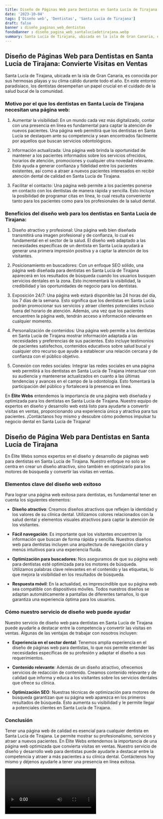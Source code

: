 ```yaml
---
title: Diseño de Páginas Web para Dentistas en Santa Lucía de Tirajana
date: '2023-10-04'
tags: ['Diseño web', 'Dentistas', 'Santa Lucía de Tirajana']
draft: false
banner : diseño_paginas_web_dentistas
fondoBanner : diseño_pagina_web_santalucíadetirajana.webp
summary: Santa Lucía de Tirajana, ubicada en la isla de Gran Canaria, es conocida por sus hermosas playas y su clima cálido durante todo el año. En este entorno paradisíaco, los dentistas desempeñan un papel crucial en el cuidado de la salud bucal de la comunidad. 
---
```


## Diseño de Páginas Web para Dentistas en Santa Lucía de Tirajana: Convierte Visitas en Ventas

Santa Lucía de Tirajana, ubicada en la isla de Gran Canaria, es conocida por sus hermosas playas y su clima cálido durante todo el año. En este entorno paradisíaco, los dentistas desempeñan un papel crucial en el cuidado de la salud bucal de la comunidad. 

### Motivo por el que los dentistas en Santa Lucía de Tirajana necesitan una página web:

1. Aumentar la visibilidad: En un mundo cada vez más digitalizado, contar con una presencia en línea es fundamental para captar la atención de nuevos pacientes. Una página web permitirá que los dentistas en Santa Lucía se destaquen ante su competencia y sean encontrados fácilmente por aquellos que buscan servicios odontológicos.

2. Información actualizada: Una página web brinda la oportunidad de mantener a los pacientes informados sobre los servicios ofrecidos, horarios de atención, promociones y cualquier otra novedad relevante. Esto ayuda a generar confianza y fidelidad entre los pacientes existentes, así como a atraer a nuevos pacientes interesados en recibir atención dental de calidad en Santa Lucía de Tirajana.

3. Facilitar el contacto: Una página web permite a los pacientes ponerse en contacto con los dentistas de manera rápida y sencilla. Esto incluye la posibilidad de programar citas en línea, lo cual resulta conveniente tanto para los pacientes como para los profesionales de la salud dental.

### Beneficios del diseño web para los dentistas en Santa Lucía de Tirajana:

1. Diseño atractivo y profesional: Una página web bien diseñada transmitirá una imagen profesional y de confianza, lo cual es fundamental en el sector de la salud. El diseño web adaptado a las necesidades específicas de un dentista en Santa Lucía ayudará a generar una primera impresión positiva y a captar la atención de los visitantes.

2. Posicionamiento en buscadores: Con un enfoque SEO sólido, una página web diseñada para dentistas en Santa Lucía de Tirajana aparecerá en los resultados de búsqueda cuando los usuarios busquen servicios dentales en la zona. Esto incrementará la visibilidad, la credibilidad y las oportunidades de negocio para los dentistas.

3. Exposición 24/7: Una página web estará disponible las 24 horas del día, los 7 días de la semana. Esto significa que los dentistas en Santa Lucía podrán promocionar sus servicios y atraer clientes potenciales incluso fuera del horario de atención. Además, una vez que los pacientes encuentren la página web, tendrán acceso a información relevante en cualquier momento.

4. Personalización de contenidos: Una página web permite a los dentistas en Santa Lucía de Tirajana mostrar información adaptada a las necesidades y preferencias de sus pacientes. Esto incluye testimonios de pacientes satisfechos, contenidos educativos sobre salud bucal y cualquier otro recurso que ayude a establecer una relación cercana y de confianza con el público objetivo.

5. Conexión con redes sociales: Integrar las redes sociales en una página web permitirá a los dentistas en Santa Lucía de Tirajana interactuar con su audiencia y mantenerse actualizados en cuanto a las últimas tendencias y avances en el campo de la odontología. Esto fomentará la participación del público y fortalecerá la presencia en línea.

En **Élite Webs** entendemos la importancia de una página web diseñada y optimizada para los dentistas en Santa Lucía de Tirajana. Nuestro equipo de expertos en diseño y desarrollo web está listo para ayudarte a convertir visitas en ventas, proporcionando una experiencia única y atractiva para tus pacientes. ¡Contáctanos hoy mismo y descubre cómo podemos impulsar tu negocio dental en Santa Lucía de Tirajana!

<GifSeo />

<Cta />

## Diseño de Página Web para Dentistas en Santa Lucía de Tirajana

En Élite Webs somos expertos en el diseño y desarrollo de páginas web para dentistas en Santa Lucía de Tirajana. Nuestro enfoque no solo se centra en crear un diseño atractivo, sino también en optimizarlo para los motores de búsqueda y convertir las visitas en ventas. 

### Elementos clave del diseño web exitoso

Para lograr una página web exitosa para dentistas, es fundamental tener en cuenta los siguientes elementos:

- **Diseño atractivo**: Creamos diseños atractivos que reflejen la identidad y los valores de su clínica dental. Utilizamos colores relacionados con la salud dental y elementos visuales atractivos para captar la atención de los visitantes.

- **Fácil navegación**: Es importante que los visitantes encuentren la información que buscan de forma rápida y sencilla. Nuestros diseños web para dentistas incluyen una arquitectura de navegación clara y menús intuitivos para una experiencia fluida.

- **Optimización para buscadores**: Nos aseguramos de que su página web para dentistas esté optimizada para los motores de búsqueda. Utilizamos palabras clave relevantes en el contenido y las etiquetas, lo que mejora la visibilidad en los resultados de búsqueda.

- **Respuesta móvil**: En la actualidad, es imprescindible que su página web sea compatible con dispositivos móviles. Todos nuestros diseños se adaptan automáticamente a pantallas de diferentes tamaños, lo que garantiza una experiencia óptima para los usuarios.

### Cómo nuestro servicio de diseño web puede ayudar

Nuestro servicio de diseño web para dentistas en Santa Lucía de Tirajana puede ayudarle a destacar entre la competencia y convertir las visitas en ventas. Algunas de las ventajas de trabajar con nosotros incluyen:

- **Experiencia en el sector dental**: Tenemos amplia experiencia en el diseño de páginas web para dentistas, lo que nos permite entender las necesidades específicas de su profesión y adaptar el diseño a sus requerimientos.

- **Contenido relevante**: Además de un diseño atractivo, ofrecemos servicios de redacción de contenido. Creamos contenido relevante y de calidad que informa y educa a los visitantes sobre los servicios dentales que ofrece su clínica.

- **Optimización SEO**: Nuestras técnicas de optimización para motores de búsqueda garantizan que su página web aparezca en los primeros resultados de búsqueda. Esto aumenta su visibilidad y le permite llegar a potenciales clientes en Santa Lucía de Tirajana.

### Conclusión

Tener una página web de calidad es esencial para cualquier dentista en Santa Lucía de Tirajana. Le permite mostrar su profesionalismo, servicios y atraer a nuevos pacientes. En Élite Webs entendemos la importancia de una página web optimizada que convierta visitas en ventas. Nuestro servicio de diseño y desarrollo web para dentistas puede ayudarle a destacar entre la competencia y atraer a más pacientes a su clínica dental. Contáctenos hoy mismo y déjenos ayudarle a tener una presencia en línea exitosa.

<Video />

<CtaBot job='Dentistas' city='Santa Lucía de Tirajana'/>

<Gmaps query='Santa Lucía de Tirajana+españa+maps' />